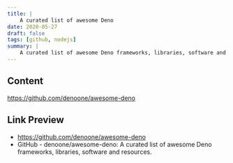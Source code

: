 ```yaml
---
title: |
    A curated list of awesome Deno
date: 2020-05-27
draft: false
tags: [github, nodejs]
summary: |
    A curated list of awesome Deno frameworks, libraries, software and resources.
---
```


## Content

https://github.com/denoone/awesome-deno

## Link Preview

- https://github.com/denoone/awesome-deno
- GitHub - denoone/awesome-deno: A curated list of awesome Deno frameworks, libraries, software and resources.
